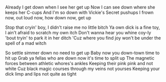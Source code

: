 Already I get down when I see her get up
Now I can see down where she keeps her C-cups
And I'm so down with Vickie's Secret pushups
I frown now, out loud now, how down now, get up

Stop that cryin' boy, I didn't raise me no little bitch
Ya own dick is a fine toy, I ain't afraid to scratch my own itch
Don't wanna hear you whine coy-ly 'bout tryin' to park it in her ditch
'Cuz where you find joy won't be under the spell of a mad witch

So settle simmer down no need to get up
Baby now you down-town time to hit up
Grab ya fellas who are down now it's time to split up
The magnetic forces between athletic whores's ankles
Keeping their pink pink and not white
Cuz black magic courses through my veins not yourses
Keeping your dick limp and lips not quite as tight